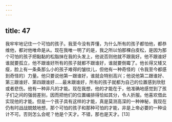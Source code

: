 ```yaml
---
---
---
```

title: 47
---



我牢牢地记住一个可怕的孩子。我至今没有弄懂，为什么所有的孩子都怕他，都恭维他，都对他唯命是从。现在我唯一明了的是，我之所以怕那棵白皮松，是因为那个可怕的孩子把黏黏的松脂抹在我的头发上，他说否则他就不跟我好。他不跟谁好谁就要孤立，他不跟谁好所有的孩子就都不跟谁好，谁就要倒霉了。他长得又矮又瘦，脸上有一条条那么小的孩子难得的皱纹儿，但他有一种奇怪的（令我至今都感到奇怪的）力量。他只要说他第一跟谁好，谁就会特别高兴；他说他第二跟谁好、第三跟谁好、第四跟谁好……最末跟谁好，所有的孩子就都为自己的位置感到欣慰或者悲伤。他有一种非凡的才能。现在我想，他的才能在于，他准确地感觉到了孩子们之间的强弱差别，因而把他们的位置编排得恰如其分，令人折服。他喜欢借此实现他的才能。但是一个孩子具有这样的才能，真是莫测高深的一种神秘，我现在仍有时战战兢兢地想，那个可怕的孩子和那种可怕的才能，非是上帝必要的一种设计不可。否则怎么会呢？他是个天才。不错，那也是天才。[13]